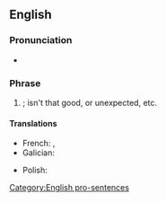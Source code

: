 ==English==

===Pronunciation===
* {{audio|en|En-au-how about that.ogg|Audio (AU)}}

===Phrase===
{{head|en|phrase}}

# {{lb|en|rhetorical question}} {{non-gloss definition|A general statement of [[surprise]] or [[bemusement]] with regard to a particular event.}}; isn't that good, or unexpected, etc.

====Translations====
{{trans-top|expression of perplexity or surprise}}
* French: {{t|fr|ça alors}}, {{t|fr|ça par exemple}}
* Galician: {{t|gl|como te quedas?}} {{t|gl|que che parece?}}
{{trans-mid}}
* Polish: {{t|pl|no proszęǃ}}
{{trans-bottom}}

[[Category:English pro-sentences]]